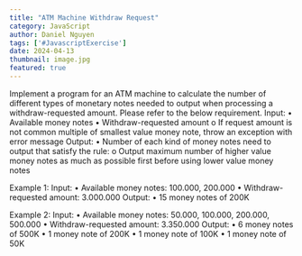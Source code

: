 ```yaml
---
title: "ATM Machine Withdraw Request"
category: JavaScript
author: Daniel Nguyen
tags: ['#JavascriptExercise']
date: 2024-04-13
thumbnail: image.jpg
featured: true
---
```


Implement a program for an ATM machine to calculate the number of different types of monetary notes needed to output when processing a withdraw-requested amount. Please refer to the below requirement. 
Input: 
•	Available money notes 
•	Withdraw-requested amount 
o	If request amount is not common multiple of smallest value money note, throw an exception with error message 
Output: 
•	Number of each kind of money notes need to output that satisfy the rule: 
o	Output maximum number of higher value money notes as much as possible first before using lower value money notes 
  
Example 1: 
Input: 
•	Available money notes: 100.000, 200.000 
•	Withdraw-requested amount: 3.000.000 
Output: 
•	15 money notes of 200K 
  
Example 2: 
Input: 
•	Available money notes: 50.000, 100.000, 200.000, 500.000 
•	Withdraw-requested amount: 3.350.000 
Output: 
•	6 money notes of 500K 
•	1 money note of 200K 
•	1 money note of 100K 
•	1 money note of 50K 	